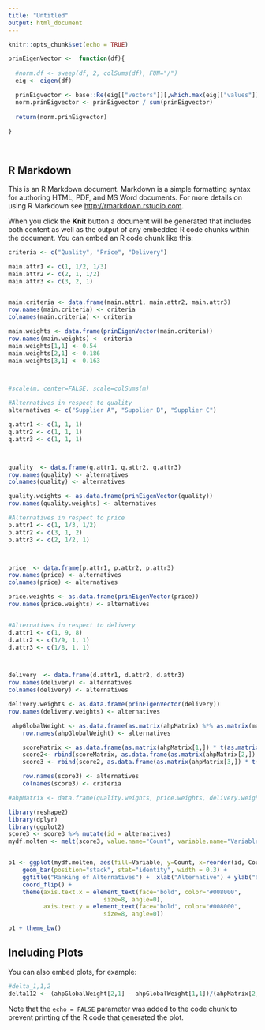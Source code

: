 ```yaml
---
title: "Untitled"
output: html_document
---
```


```r
knitr::opts_chunk$set(echo = TRUE)
```

```r
prinEigenVector <-  function(df){
  
  #norm.df <- sweep(df, 2, colSums(df), FUN="/")
  eig <- eigen(df)

  prinEigvector <- base::Re(eig[["vectors"]][,which.max(eig[["values"]])])
  norm.prinEigvector <- prinEigvector / sum(prinEigvector)
  
  return(norm.prinEigvector)
  
}




```


## R Markdown

This is an R Markdown document. Markdown is a simple formatting syntax for authoring HTML, PDF, and MS Word documents. For more details on using R Markdown see <http://rmarkdown.rstudio.com>.

When you click the **Knit** button a document will be generated that includes both content as well as the output of any embedded R code chunks within the document. You can embed an R code chunk like this:

```r
criteria <- c("Quality", "Price", "Delivery")

main.attr1 <- c(1, 1/2, 1/3)
main.attr2 <- c(2, 1, 1/2)
main.attr3 <- c(3, 2, 1)


main.criteria <- data.frame(main.attr1, main.attr2, main.attr3)
row.names(main.criteria) <- criteria
colnames(main.criteria) <- criteria

main.weights <- data.frame(prinEigenVector(main.criteria))
row.names(main.weights) <- criteria
main.weights[1,1] <- 0.54
main.weights[2,1] <- 0.186
main.weights[3,1] <- 0.163



#scale(m, center=FALSE, scale=colSums(m)

#Alternatives in respect to quality
alternatives <- c("Supplier A", "Supplier B", "Supplier C")

q.attr1 <- c(1, 1, 1)
q.attr2 <- c(1, 1, 1)
q.attr3 <- c(1, 1, 1)



quality  <- data.frame(q.attr1, q.attr2, q.attr3)
row.names(quality) <- alternatives
colnames(quality) <- alternatives

quality.weights <- as.data.frame(prinEigenVector(quality))
row.names(quality.weights) <- alternatives

#Alternatives in respect to price
p.attr1 <- c(1, 1/3, 1/2)
p.attr2 <- c(3, 1, 2)
p.attr3 <- c(2, 1/2, 1)



price  <- data.frame(p.attr1, p.attr2, p.attr3)
row.names(price) <- alternatives
colnames(price) <- alternatives

price.weights <- as.data.frame(prinEigenVector(price))
row.names(price.weights) <- alternatives


#Alternatives in respect to delivery
d.attr1 <- c(1, 9, 8)
d.attr2 <- c(1/9, 1, 1)
d.attr3 <- c(1/8, 1, 1)



delivery  <- data.frame(d.attr1, d.attr2, d.attr3)
row.names(delivery) <- alternatives
colnames(delivery) <- alternatives

delivery.weights <- as.data.frame(prinEigenVector(delivery))
row.names(delivery.weights) <- alternatives

 ahpGlobalWeight <- as.data.frame(as.matrix(ahpMatrix) %*% as.matrix(main.weights))
    row.names(ahpGlobalWeight) <- alternatives

    scoreMatrix <- as.data.frame(as.matrix(ahpMatrix[1,]) * t(as.matrix(main.weights)))
    score2<- rbind(scoreMatrix, as.data.frame(as.matrix(ahpMatrix[2,]) * t(as.matrix(main.weights))))
    score3 <- rbind(score2, as.data.frame(as.matrix(ahpMatrix[3,]) * t(as.matrix(main.weights))))

    row.names(score3) <- alternatives
    colnames(score3) <- criteria

```


```r
#ahpMatrix <- data.frame(quality.weights, price.weights, delivery.weights)

library(reshape2)
library(dplyr)
library(ggplot2)
score3 <- score3 %>% mutate(id = alternatives)
mydf.molten <- melt(score3, value.name="Count", variable.name="Variable", na.rm=TRUE)


p1 <- ggplot(mydf.molten, aes(fill=Variable, y=Count, x=reorder(id, Count))) + 
    geom_bar(position="stack", stat="identity", width = 0.3) +
    ggtitle("Ranking of Alternatives") +  xlab("Alternative") + ylab("Score") +
    coord_flip() +
    theme(axis.text.x = element_text(face="bold", color="#008000",
                           size=8, angle=0),
          axis.text.y = element_text(face="bold", color="#008000",
                           size=8, angle=0))

p1 + theme_bw()
```

## Including Plots

You can also embed plots, for example:

```r

#delta_1,1,2
delta112 <- (ahpGlobalWeight[2,1] - ahpGlobalWeight[1,1])/(ahpMatrix[2,1] - ahpMatrix[1,1])

```

Note that the `echo = FALSE` parameter was added to the code chunk to prevent printing of the R code that generated the plot.
